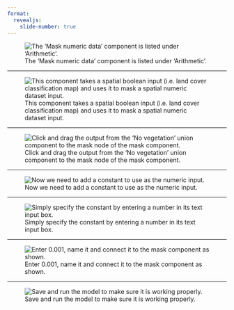 ```yaml
---
format:
  revealjs: 
    slide-number: true
---
```


![The 'Mask numeric data' component is listed under 'Arithmetic'.](01-model-arithmetic-mask.png)

---

![This component takes a spatial boolean input (i.e. land cover classification map) and uses it to mask a spatial numeric dataset input.](02-model-mask.png)

---

![Click and drag the output from the 'No vegetation' union component to the mask node of the mask component.](03-model-mask-no-veg.png)

---

![Now we need to add a constant to use as the numeric input.](04-model-inputs-constant.png)

---

![Simply specify the constant by entering a number in its text input box.](05-model-constant.png)

---

![Enter 0.001, name it and connect it to the mask component as shown.](06-model-mask-no-veg-constant.png)

---

![Save and run the model to make sure it is working properly.](07-model-mask-no-veg-ran.png)
